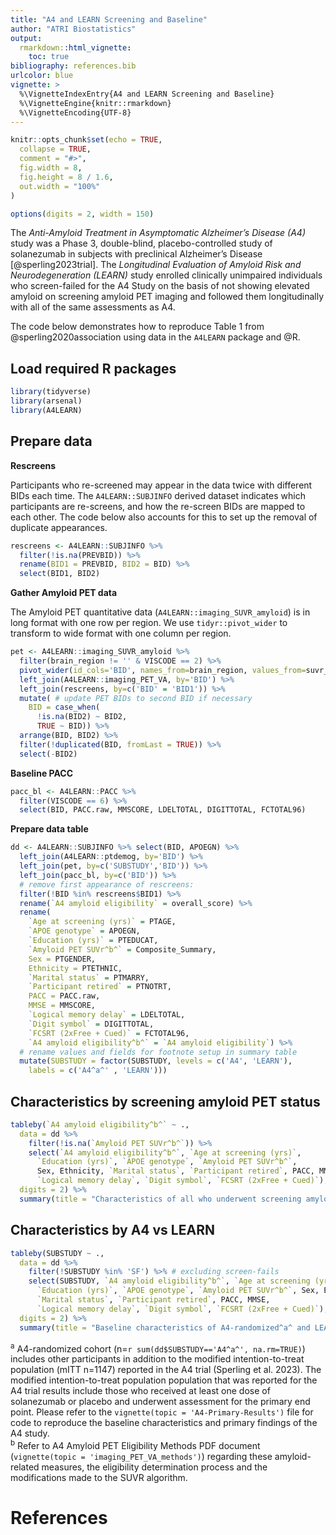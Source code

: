 ```yaml
---
title: "A4 and LEARN Screening and Baseline"
author: "ATRI Biostatistics"
output:   
  rmarkdown::html_vignette:
    toc: true
bibliography: references.bib  
urlcolor: blue
vignette: >
  %\VignetteIndexEntry{A4 and LEARN Screening and Baseline}
  %\VignetteEngine{knitr::rmarkdown}
  %\VignetteEncoding{UTF-8}
---
```

  
```r
knitr::opts_chunk$set(echo = TRUE,
  collapse = TRUE,
  comment = "#>",
  fig.width = 8, 
  fig.height = 8 / 1.6, 
  out.width = "100%"
)

options(digits = 2, width = 150)
```

The *Anti-Amyloid Treatment in Asymptomatic Alzheimer’s Disease (A4)* study was a Phase 3, double-blind, placebo-controlled study of solanezumab in subjects with preclinical Alzheimer's Disease [@sperling2023trial]. The *Longitudinal Evaluation of Amyloid Risk and Neurodegeneration (LEARN)* study enrolled clinically unimpaired individuals who screen-failed for the A4 Study on the basis of not showing elevated amyloid on screening amyloid PET imaging and followed them longitudinally with all of the same assessments as A4. 

The code below demonstrates how to reproduce Table 1 from @sperling2020association using data in the `A4LEARN` package and @R.

## Load required R packages

```r
library(tidyverse)
library(arsenal)
library(A4LEARN)
```

## Prepare data

**Rescreens**

Participants who re-screened may appear in the data twice with different BIDs each time. The `A4LEARN::SUBJINFO` derived dataset indicates which participants are re-screens, and how the re-screen BIDs are mapped to each other. The code below also accounts for this to set up the removal of duplicate appearances.

```r
rescreens <- A4LEARN::SUBJINFO %>%
  filter(!is.na(PREVBID)) %>%
  rename(BID1 = PREVBID, BID2 = BID) %>%
  select(BID1, BID2)
```

**Gather Amyloid PET data**

The Amyloid PET quantitative data (`A4LEARN::imaging_SUVR_amyloid`) is in long format with one row per region. We use `tidyr::pivot_wider` to transform to wide format with one column per region.

```r
pet <- A4LEARN::imaging_SUVR_amyloid %>% 
  filter(brain_region != '' & VISCODE == 2) %>%
  pivot_wider(id_cols='BID', names_from=brain_region, values_from=suvr_cer) %>%
  left_join(A4LEARN::imaging_PET_VA, by='BID') %>%
  left_join(rescreens, by=c('BID' = 'BID1')) %>% 
  mutate( # update PET BIDs to second BID if necessary
    BID = case_when(
      !is.na(BID2) ~ BID2,
      TRUE ~ BID)) %>%
  arrange(BID, BID2) %>%
  filter(!duplicated(BID, fromLast = TRUE)) %>%
  select(-BID2)
```

**Baseline PACC**

```r
pacc_bl <- A4LEARN::PACC %>% 
  filter(VISCODE == 6) %>%
  select(BID, PACC.raw, MMSCORE, LDELTOTAL, DIGITTOTAL, FCTOTAL96)
```

**Prepare data table**

```r
dd <- A4LEARN::SUBJINFO %>% select(BID, APOEGN) %>%
  left_join(A4LEARN::ptdemog, by='BID') %>%
  left_join(pet, by=c('SUBSTUDY','BID')) %>%
  left_join(pacc_bl, by=c('BID')) %>%
  # remove first appearance of rescreens:
  filter(!BID %in% rescreens$BID1) %>% 
  rename(`A4 amyloid eligibility` = overall_score) %>%
  rename(
    `Age at screening (yrs)` = PTAGE,
    `APOE genotype` = APOEGN, 
    `Education (yrs)` = PTEDUCAT, 
    `Amyloid PET SUVr^b^` = Composite_Summary,
    Sex = PTGENDER,
    Ethnicity = PTETHNIC,
    `Marital status` = PTMARRY,
    `Participant retired` = PTNOTRT,
    PACC = PACC.raw, 
    MMSE = MMSCORE, 
    `Logical memory delay` = LDELTOTAL, 
    `Digit symbol` = DIGITTOTAL, 
    `FCSRT (2xFree + Cued)` = FCTOTAL96,
    `A4 amyloid eligibility^b^` = `A4 amyloid eligibility`) %>% 
  # rename values and fields for footnote setup in summary table
  mutate(SUBSTUDY = factor(SUBSTUDY, levels = c('A4', 'LEARN'),
    labels = c('A4^a^' , 'LEARN')))
```

## Characteristics by screening amyloid PET status

```r
tableby(`A4 amyloid eligibility^b^` ~ .,
  data = dd %>%
    filter(!is.na(`Amyloid PET SUVr^b^`)) %>%
    select(`A4 amyloid eligibility^b^`, `Age at screening (yrs)`, 
      `Education (yrs)`, `APOE genotype`, `Amyloid PET SUVr^b^`, 
      Sex, Ethnicity, `Marital status`, `Participant retired`, PACC, MMSE, 
      `Logical memory delay`, `Digit symbol`, `FCSRT (2xFree + Cued)`), 
  digits = 2) %>%
  summary(title = "Characteristics of all who underwent screening amyloid PET with comparison of Not Elevated (Aβ−) and Elevated Amyloid (Aβ+) groups")
```

## Characteristics by A4 vs LEARN

```r
tableby(SUBSTUDY ~ .,
  data = dd %>%
    filter(!SUBSTUDY %in% 'SF') %>% # excluding screen-fails
    select(SUBSTUDY, `A4 amyloid eligibility^b^`, `Age at screening (yrs)`, 
      `Education (yrs)`, `APOE genotype`, `Amyloid PET SUVr^b^`, Sex, Ethnicity,
      `Marital status`, `Participant retired`, PACC, MMSE, 
      `Logical memory delay`, `Digit symbol`, `FCSRT (2xFree + Cued)`), 
  digits = 2) %>%
  summary(title = "Baseline characteristics of A4-randomized^a^ and LEARN-enrolled cohorts")
```

^a^ A4-randomized cohort (n=`r sum(dd$SUBSTUDY=='A4^a^', na.rm=TRUE)`) includes other participants in addition to the modified intention-to-treat population (mITT n=1147) reported in the A4 trial (Sperling et al. 2023). The modified intention-to-treat population population that was reported for the A4 trial results include those who received at least one dose of solanezumab or placebo and underwent assessment for the primary end point. Please refer to the `vignette(topic = 'A4-Primary-Results')` file for code to reproduce the baseline characteristics and primary findings of the A4 study. \
^b^ Refer to A4 Amyloid PET Eligibility Methods PDF document (`vignette(topic = 'imaging_PET_VA_methods')`) regarding these amyloid-related measures, the eligibility determination process and the modifications made to the SUVR algorithm.

# References
